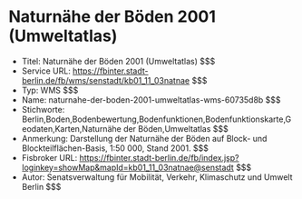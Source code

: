 # Naturnähe der Böden 2001 (Umweltatlas)
- Titel: Naturnähe der Böden 2001 (Umweltatlas) $$$
- Service URL: https://fbinter.stadt-berlin.de/fb/wms/senstadt/kb01_11_03natnae $$$
- Typ: WMS $$$
- Name: naturnahe-der-boden-2001-umweltatlas-wms-60735d8b $$$
- Stichworte: Berlin,Boden,Bodenbewertung,Bodenfunktionen,Bodenfunktionskarte,Geodaten,Karten,Naturnähe der Böden,Umweltatlas $$$
- Anmerkung: Darstellung der Naturnähe der Böden auf Block- und Blockteilflächen-Basis, 1:50 000, Stand 2001. $$$
- Fisbroker URL: https://fbinter.stadt-berlin.de/fb/index.jsp?loginkey=showMap&mapId=kb01_11_03natnae@senstadt $$$
- Autor: Senatsverwaltung für Mobilität, Verkehr, Klimaschutz und Umwelt Berlin $$$
